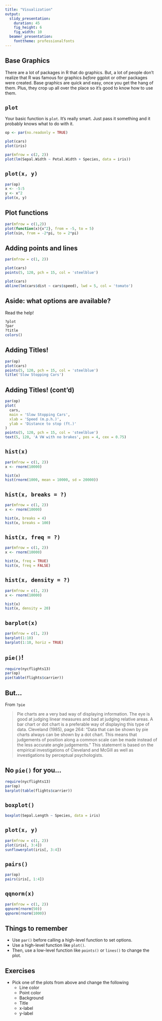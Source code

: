 ```yaml
---
title: "Visualization"
output:
  slidy_presentation:
    duration: 45
    fig_height: 6
    fig_width: 10
  beamer_presentation:
    fonttheme: professionalfonts
---
```



## Base Graphics
There are a lot of packages in R that do graphics.  But, a lot of people don't realize that R was famous for graphics *before* ggplot or other packages were created.  Base graphics are quick and easy, once you get the hang of them.  Plus, they crop up all over the place so it's good to know how to use them.



## `plot`
Your basic function is `plot`.  It's really smart.  Just pass it something and it probably knows what to do with it.
```r
op <- par(no.readonly = TRUE)

plot(cars)
plot(iris)

par(mfrow = c(2, 2))
plot(lm(Sepal.Width ~ Petal.Width + Species, data = iris))
```



## `plot(x, y)`
```r
par(op)
x <- -5:5
y <- x^2
plot(x, y)
```



## Plot functions
```r
par(mfrow = c(1,2))
plot(function(x){x^2}, from = -5, to = 5)
plot(sin, from = -2*pi, to = 2*pi)
```



## Adding points and lines
```r
par(mfrow = c(1, 2))

plot(cars)
points(5, 120, pch = 15, col = 'steelblue')

plot(cars)
abline(lm(cars$dist ~ cars$speed), lwd = 5, col = 'tomato')
```



## Aside: what options are available?
Read the help! 
```r
?plot
?par
?title
colors()
```



## Adding Titles!
```r
par(op)
plot(cars)
points(5, 120, pch = 15, col = 'steelblue')
title('Slow Stopping Cars')
```



## Adding Titles! (cont'd)
```r
par(op)
plot(
  cars, 
  main = 'Slow Stopping Cars', 
  xlab = 'Speed (m.p.h.)',  
  ylab = 'Distance to stop (ft.)'
)
points(5, 120, pch = 15, col = 'steelblue')
text(5, 120, 'A VW with no brakes', pos = 4, cex = 0.75)
```




## `hist(x)`
```r
par(mfrow = c(1, 2))
x <- rnorm(10000)

hist(x)
hist(rnorm(1000, mean = 10000, sd = 20000))
```



## `hist(x, breaks = ?)`
```r
par(mfrow = c(1, 2))
x <- rnorm(10000)

hist(x, breaks = 4)
hist(x, breaks = 100)
```



## `hist(x, freq = ?)`
```r
par(mfrow = c(1, 2))
x <- rnorm(10000)

hist(x, freq = TRUE)
hist(x, freq = FALSE)
```



## `hist(x, density = ?)`
```r
par(mfrow = c(1, 2))
x <- rnorm(10000)

hist(x)
hist(x, density = 20)
```



## `barplot(x)`
```r
par(mfrow = c(1, 2))
barplot(1:10)
barplot(1:10, horiz = TRUE)
```



## `pie()`!
```r
require(nycflights13)
par(op)
pie(table(flights$carrier))
```



## But...
From `?pie`

> Pie charts are a very bad way of displaying information. The eye is good at judging linear measures and bad at judging relative areas. A bar chart or dot chart is a preferable way of displaying this type of data.
> Cleveland (1985), page 264: "Data that can be shown by pie charts always can be shown by a dot chart. This means that judgements of position along a common scale can be made instead of the less accurate angle judgements." This statement is based on the empirical investigations of Cleveland and McGill as well as investigations by perceptual psychologists.




## No `pie()` for you...
```r
require(nycflights13)
par(op)
barplot(table(flights$carrier))
```



## `boxplot()`
```r
boxplot(Sepal.Length ~ Species, data = iris)
```



## `plot(x, y)`
```r
par(mfrow = c(1, 2))
plot(iris[, 3:4])
sunflowerplot(iris[, 3:4])
```




## `pairs()`
```r
par(op)
pairs(iris[, 1:4])
```



## `qqnorm(x)`
```r
par(mfrow = c(1, 2))
qqnorm(rnorm(50))
qqnorm(rnorm(1000))
```



## Things to remember
* Use `par()` before calling a high-level function to set options.
* Use a high-level function like `plot()`.
* Then, use a low-level function like `points()` or `lines()` to change the plot.



## Exercises
* Pick one of the plots from above and change the following
  - Line color
  - Point color
  - Background
  - Title
  - x-label
  - y-label

